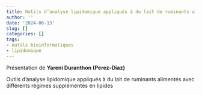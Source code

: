 ```yaml
---
title: Outils d’analyse lipidomique appliqués à du lait de ruminants alimentés avec différents régimes supplémentés en lipides, Yareni Duranthon
author: ''
date: '2024-06-13'
slug: []
categories: []
tags: 
- outils bioinformatiques
- lipidomique
---
```



Présentation de **Yareni Duranthon (Perez-Diaz)**


Outils d’analyse lipidomique appliqués à du lait de ruminants alimentés avec différents régimes supplémentés en lipides

<!-- Vous trouverez la présentation à ce lien : [pdf](/diapos/nom.pdf). -->